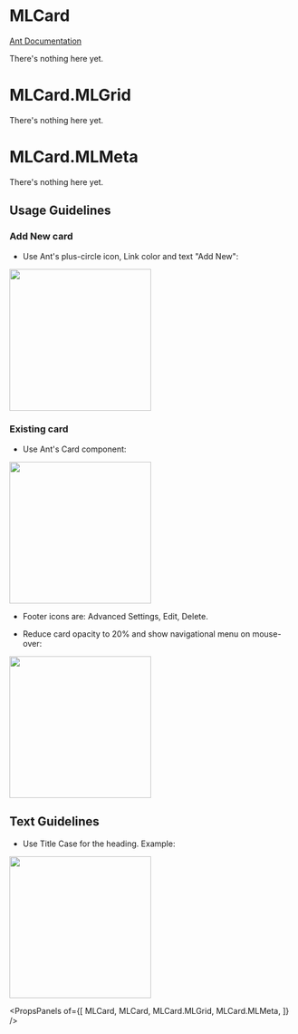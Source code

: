 
# MLCard

[Ant Documentation](https://3x.ant.design/components/card)

There's nothing here yet.


# MLCard.MLGrid

There's nothing here yet.

# MLCard.MLMeta

There's nothing here yet.

## Usage Guidelines
### Add New card
* Use Ant's plus-circle icon, Link color and text "Add New":
  
<img src="images/add_card.png" width="250">

### Existing card
* Use Ant's Card component:

<img src="images/existing_card.png" width="250">

* Footer icons are: Advanced Settings, Edit, Delete.

* Reduce card opacity to 20% and show navigational menu on mouse-over:

<img src="images/hover_card.png" width = "250">

## Text Guidelines
* Use Title Case for the heading.
Example:

<img src="images/example_card.png" width = "250">

<PropsPanels of={[
  MLCard,
  MLCard,
  MLCard.MLGrid,
  MLCard.MLMeta,
]} />
